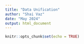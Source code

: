 ```yaml
---
title: "Data Unification"
author: "Shai Vaz"
date: "May 2024"
output: html_document
---
```


```r
knitr::opts_chunk$set(echo = TRUE)
```

## 